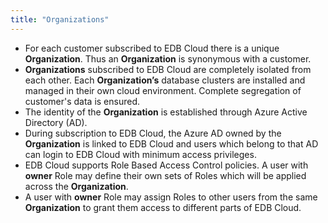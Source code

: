 ```yaml
---
title: "Organizations"
---
```



* For each customer subscribed to EDB Cloud there is a unique **Organization**. Thus an **Organization** is synonymous with a customer.
* **Organizations** subscribed to EDB Cloud are completely isolated from each other. Each **Organization’s**  database clusters are installed and managed in their own cloud environment. Complete segregation of customer's data is ensured.
* The identity of the **Organization** is established through Azure Active Directory (AD).
* During subscription to EDB Cloud, the Azure AD owned by the **Organization** is linked to EDB Cloud and users which belong to that AD can login to EDB Cloud with minimum access privileges.
* EDB Cloud supports Role Based Access Control policies. A user with **owner** Role may define their own sets of Roles which will be applied across the **Organization**.
* A user with **owner** Role may assign Roles to other users from the same **Organization** to grant them access to different parts of EDB Cloud.
